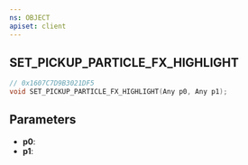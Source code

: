 ```yaml
---
ns: OBJECT
apiset: client
---
```

## SET_PICKUP_PARTICLE_FX_HIGHLIGHT

```c
// 0x1607C7D9B3021DF5
void SET_PICKUP_PARTICLE_FX_HIGHLIGHT(Any p0, Any p1);
```


## Parameters
* **p0**:
* **p1**: